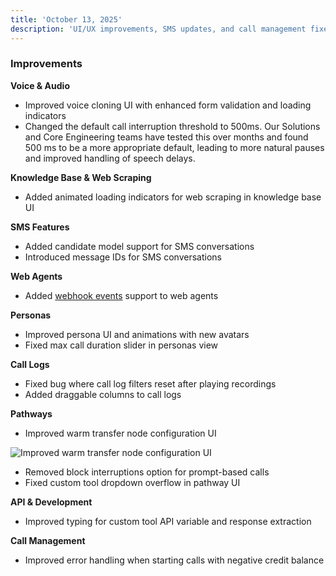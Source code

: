 ```yaml
---
title: 'October 13, 2025'
description: 'UI/UX improvements, SMS updates, and call management fixes'
---
```


### Improvements

**Voice & Audio**
- Improved voice cloning UI with enhanced form validation and loading indicators
- Changed the default call interruption threshold to 500ms. Our Solutions and Core Engineering teams have tested this over months and found 500 ms to be a more appropriate default, leading to more natural pauses and improved handling of speech delays.

**Knowledge Base & Web Scraping**
- Added animated loading indicators for web scraping in knowledge base UI

**SMS Features**
- Added candidate model support for SMS conversations
- Introduced message IDs for SMS conversations

**Web Agents**
- Added [webhook events](/api-v1/post/calls#param-webhook-events) support to web agents

**Personas**
- Improved persona UI and animations with new avatars
- Fixed max call duration slider in personas view

**Call Logs**
- Fixed bug where call log filters reset after playing recordings
- Added draggable columns to call logs

**Pathways**
- Improved warm transfer node configuration UI

<Accordion title="View warm transfer UI improvements">
  <img 
    src="../changelog_assets/10_13_2025/warm_transfer_ui.jpeg" 
    style={{ width: "100%", borderRadius: "0.5rem", marginTop: "1rem", marginBottom: "1rem" }}
    alt="Improved warm transfer node configuration UI"
  />
</Accordion>

- Removed block interruptions option for prompt-based calls
- Fixed custom tool dropdown overflow in pathway UI

**API & Development**
- Improved typing for custom tool API variable and response extraction

**Call Management**
- Improved error handling when starting calls with negative credit balance